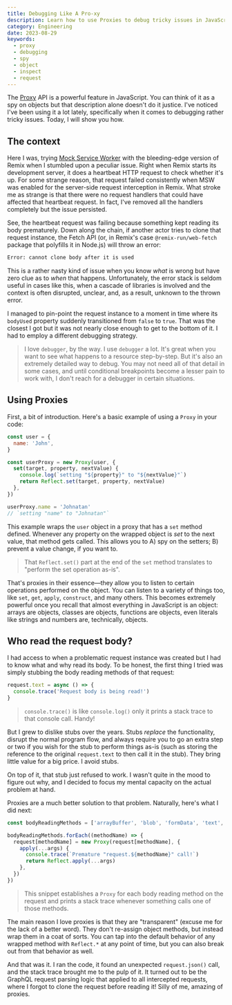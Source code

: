 ```yaml
---
title: Debugging Like A Pro-xy
description: Learn how to use Proxies to debug tricky issues in JavaScript.
category: Engineering
date: 2023-08-29
keywords:
  - proxy
  - debugging
  - spy
  - object
  - inspect
  - request
---
```


The [Proxy](https://developer.mozilla.org/en-US/docs/Web/JavaScript/Reference/Global_Objects/Proxy) API is a powerful feature in JavaScript. You can think of it as a spy on objects but that description alone doesn't do it justice. I've noticed I've been using it a lot lately, specifically when it comes to debugging rather tricky issues. Today, I will show you how.

## The context

Here I was, trying [Mock Service Worker](https://github.com/mswjs/msw) with the bleeding-edge version of Remix when I stumbled upon a peculiar issue. Right when Remix starts its development server, it does a heartbeat HTTP request to check whether it's up. For some strange reason, that request failed consistently when MSW was enabled for the server-side request interception in Remix. What stroke me as strange is that there were no request handlers that could have affected that heartbeat request. In fact, I've removed all the handlers completely but the issue persisted.

See, the heartbeat request was failing because something kept reading its body prematurely. Down along the chain, if another actor tries to clone that request instance, the Fetch API (or, in Remix's case `@remix-run/web-fetch` package that polyfills it in Node.js) will throw an error:

```bash
Error: cannot clone body after it is used
```

This is a rather nasty kind of issue when you know _what_ is wrong but have zero clue as to _when_ that happens. Unfortunately, the error stack is seldom useful in cases like this, when a cascade of libraries is involved and the context is often disrupted, unclear, and, as a result, unknown to the thrown error.

I managed to pin-point the request instance to a moment in time where its `bodyUsed` property suddenly transitioned from `false` to `true`. That was the closest I got but it was not nearly close enough to get to the bottom of it. I had to employ a different debugging strategy.

> I love `debugger`, by the way. I use `debugger` a lot. It's great when you want to see what happens to a resource step-by-step. But it's also an extremely detailed way to debug. You may not need all of that detail in some cases, and until conditional breakpoints become a lesser pain to work with, I don't reach for a debugger in certain situations.

## Using Proxies

First, a bit of introduction. Here's a basic example of using a `Proxy` in your code:

```js
const user = {
  name: 'John',
}

const userProxy = new Proxy(user, {
  set(target, property, nextValue) {
    console.log(`setting "${property}" to "${nextValue}"`)
    return Reflect.set(target, property, nextValue)
  },
})

userProxy.name = 'Johnatan'
// `setting "name" to "Johnatan"`
```

This example wraps the `user` object in a proxy that has a `set` method defined. Whenever any property on the wrapped object is _set_ to the next value, that method gets called. This allows you to A) spy on the setters; B) prevent a value change, if you want to.

> That `Reflect.set()` part at the end of the `set` method translates to "perform the set operation as-is".

That's proxies in their essence—they allow you to listen to certain operations performed on the object. You can listen to a variety of things too, like `set`, `get`, `apply`, `construct`, and many others. This becomes extremely powerful once you recall that almost everything in JavaScript is an object: arrays are objects, classes are objects, functions are objects, even literals like strings and numbers are, technically, objects.

## Who read the request body?

I had access to when a problematic request instance was created but I had to know what and why read its body. To be honest, the first thing I tried was simply stubbing the body reading methods of that request:

```js
request.text = async () => {
  console.trace('Request body is being read!')
}
```

> `console.trace()` is like `console.log()` only it prints a stack trace to that console call. Handy!

But I grew to dislike stubs over the years. Stubs _replace_ the functionality, disrupt the normal program flow, and always require you to go an extra step or two if you wish for the stub to perform things as-is (such as storing the reference to the original `request.text` to then call it in the stub). They bring little value for a big price. I avoid stubs.

On top of it, that stub just refused to work. I wasn't quite in the mood to figure out why, and I decided to focus my mental capacity on the actual problem at hand.

Proxies are a much better solution to that problem. Naturally, here's what I did next:

```js
const bodyReadingMethods = ['arrayBuffer', 'blob', 'formData', 'text', 'json']

bodyReadingMethods.forEach((methodName) => {
  request[methodName] = new Proxy(request[methodName], {
    apply(...args) {
      console.trace(`Premature "request.${methodName}" call!`)
      return Reflect.apply(...args)
    },
  })
})
```

> This snippet establishes a `Proxy` for each body reading method on the request and prints a stack trace whenever something calls one of those methods.

The main reason I love proxies is that they are "transparent" (excuse me for the lack of a better word). They don't re-assign object methods, but instead wrap them in a coat of sorts. You can tap into the default behavior of any wrapped method with `Reflect.*` at any point of time, but you can also break out from that behavior as well.

And that was it. I ran the code, it found an unexpected `request.json()` call, and the stack trace brought me to the pulp of it. It turned out to be the GraphQL request parsing logic that applied to all intercepted requests, where I forgot to clone the request before reading it! Silly of me, amazing of proxies.
